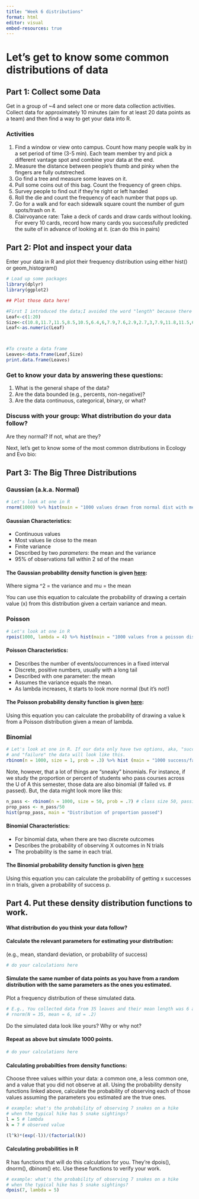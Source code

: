 ```yaml
---
title: "Week 6 distributions"
format: html
editor: visual
embed-resources: true
---
```


# Let's get to know some common distributions of data

## Part 1: Collect some Data

Get in a group of \~4 and select one or more data collection activities. Collect data for approximately 10 minutes (aim for at least 20 data points as a team) and then find a way to get your data into R.

### Activities

1.  Find a window or view onto campus. Count how many people walk by in a set period of time (3-5 min). Each team member try and pick a different vantage spot and combine your data at the end.
2.  Measure the distance between people's thumb and pinky when the fingers are fully outstreched.\
3.  Go find a tree and measure some leaves on it.\
4.  Pull some coins out of this bag. Count the frequency of green chips.\
5.  Survey people to find out if they're right or left handed
6.  Roll the die and count the frequency of each number that pops up.
7.  Go for a walk and for each sidewalk square count the number of gum spots/trash on it.
8.  Clairvoyance rate: Take a deck of cards and draw cards without looking. For every 10 cards, record how many cards you successfully predicted the suite of in advance of looking at it. (can do this in pairs)

## Part 2: Plot and inspect your data

Enter your data in R and plot their frequency distribution using either hist() or geom_histogram()

```r
# Load up some packages
library(dplyr)
library(ggplot2)

```

```r
## Plot those data here! 

#First I introduced the data;I avoided the word "length" because there are functions named like that
Leaf<-c(1:20)
Size<-c(10.8,11.7,11.5,8.5,10.5,6.4,6,7.9,7.6,2.9,2.7,3,7.9,11.8,11.5,6.9,16.8,14.3,10.4,9.9)
Leaf<-as.numeric(Leaf)



#To create a data frame
Leaves<-data.frame(Leaf,Size)
print.data.frame(Leaves)


```

### Get to know your data by answering these questions:

1.  What is the general shape of the data?
2.  Are the data bounded (e.g., percents, non-negative)?
3.  Are the data continuous, categorical, binary, or what?

### Discuss with your group: What distribution do your data follow?

Are they normal? If not, what are they?

Next, let's get to know some of the most common distributions in Ecology and Evo bio:

## Part 3: The Big Three Distributions

### Gaussian (a.k.a. Normal)

```r
# Let's look at one in R 
rnorm(1000) %>% hist(main = "1000 values drawn from normal dist with mean = 0, sd = 1")

```

#### Gaussian Characteristics:

-   Continuous values
-   Most values lie close to the mean
-   Finite variance
-   Described by two *parameters*: the mean and the variance
-   95% of observations fall within 2 sd of the mean

#### The Gaussian probability density function is given [here](https://wikimedia.org/api/rest_v1/media/math/render/svg/00a16950e196e687d94280c388c4fb7f71481d3c):

Where sigma \^2 = the variance and mu = the mean

You can use this equation to calculate the probability of drawing a certain value (x) from this distribution given a certain variance and mean.

### Poisson

```r
# Let's look at one in R 
rpois(1000, lambda = 4) %>% hist(main = "1000 values from a poisson distribution with mean = 4")
```

#### Poisson Characteristics:

-   Describes the number of events/occurrences in a fixed interval
-   Discrete, positive numbers, usually with a long tail
-   Described with one parameter: the mean
-   Assumes the variance equals the mean.
-   As lambda increases, it starts to look more normal (but it's not!)

#### The Poisson probability density function is given [here](https://wikimedia.org/api/rest_v1/media/math/render/svg/75b15a85051528f8722d2b676a557f6c22bf85c4):

Using this equation you can calculate the probability of drawing a value k from a Poisson distribution given a mean of lambda.

### Binomial

```r
# Let's look at one in R. If our data only have two options, aka, "success"
# and "failure" the data will look like this.
rbinom(n = 1000, size = 1, prob = .3) %>% hist (main = "1000 success/failures where prob of success = .3")

```

Note, however, that a lot of things are "sneaky" binomials. For instance, if we study the proportion or percent of students who pass courses across the U of A this semester, those data are also binomial (# failed vs. \# passed). But, the data might look more like this:

```r
n_pass <- rbinom(n = 1000, size = 50, prob = .7) # class size 50, passing rate 70%, 1000 courses
prop_pass <- n_pass/50
hist(prop_pass, main = "Distribution of proportion passed")  
```

#### Binomial Characteristics:

-   For binomial data, when there are two discrete outcomes
-   Describes the probability of observing X outcomes in N trials
-   The probability is the same in each trial.

#### The Binomial probability density function is given [here](https://miro.medium.com/v2/resize:fit:1286/1*p7TNkAqyDf14jQEE1qi2vA.png)

Using this equation you can calculate the probability of getting x successes in n trials, given a probability of success p.

## Part 4. Put these density distribution functions to work.

#### What distribution do you think your data follow?

#### Calculate the relevant parameters for estimating your distribution:

(e.g., mean, standard deviation, or probability of success)

```r
# do your calculations here 

```

#### Simulate the same number of data points as you have from a random distribution with the same parameters as the ones you estimated.

Plot a frequency distribution of these simulated data.

```r
# E.g., You collected data from 35 leaves and their mean length was 6 and sd was .2
# rnorm(N = 35, mean = 6, sd = .2)

```

Do the simulated data look like yours? Why or why not?

#### Repeat as above but simulate 1000 points.

```r
# do your calculations here 
```

#### Calculating probabilties from density functions:

Choose three values within your data: a common one, a less common one, and a value that you did not observe at all. Using the probability density functions linked above, calculate the probability of observing each of those values assuming the parameters you estimated are the true ones.

```r
# example: what's the probability of observing 7 snakes on a hike 
# when the typical hike has 5 snake sightings?
l = 5 # lambda
k = 7 # observed value

(l^k)*(exp(-l))/(factorial(k))


```

#### Calculating probabilities in R

R has functions that will do this calculation for you. They're dpois(), dnorm(), dbinom() etc. Use these functions to verify your work.

```r
# example: what's the probability of observing 7 snakes on a hike 
# when the typical hike has 5 snake sightings?
dpois(7, lambda = 5)



```
